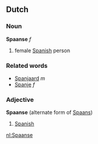 == Dutch ==
=== Noun ===
'''Spaanse''' ''f''

# female [[Spanish]] person

===Related words===
*[[Spanjaard]] ''m''
*[[Spanje]] ''f''

=== Adjective ===
'''Spaanse''' (alternate form of [[Spaans]])

# [[Spanish]]

[[nl:Spaanse]]
